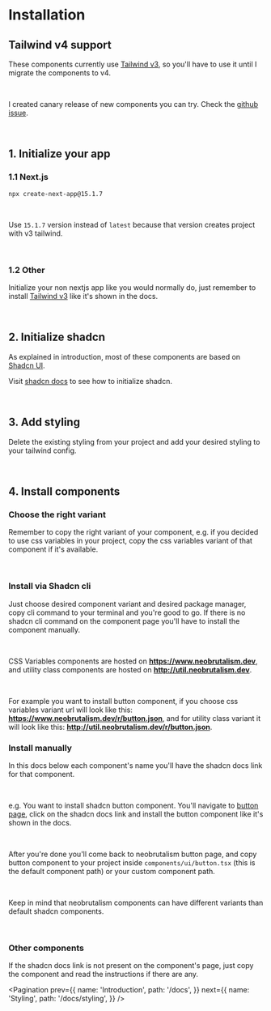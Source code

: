 
# Installation

## Tailwind v4 support

These components currently use <a href='https://v3.tailwindcss.com/docs/installation' target='_blank'>Tailwind v3</a>, so you'll have to use it until I migrate the components to v4.

<br />

I created canary release of new components you can try. Check the <a href='https://github.com/ekmas/neobrutalism-components/issues/63#issuecomment-2692536169' target='_blank'>github issue</a>.

<br />

## 1. Initialize your app

### 1.1 Next.js

```
npx create-next-app@15.1.7
```

<br />

Use `15.1.7` version instead of `latest` because that version creates project with v3 tailwind.

<br />

### 1.2 Other

Initialize your non nextjs app like you would normally do, just remember to install <a href='https://v3.tailwindcss.com/docs/installation' target='_blank'>Tailwind v3</a> like it's shown in the docs. 

<br />

## 2. Initialize shadcn

As explained in introduction, most of these components are based on <a target="_blank" href="https://ui.shadcn.com/">Shadcn UI</a>. 

Visit <a href='https://ui.shadcn.com/docs/cli#init' target='_blank'>shadcn docs</a> to see how to initialize shadcn.

<Warning className="mt-8 mb-4" description="When installing shadcn, you'll get this question: Would you like to use CSS variables for theming? Choose yes regardless of whether you use it or not, because there is a bug when installing utility class components when cssVariables is set to false. You'll have to manually choose desired component variant." />

<br />

## 3. Add styling

Delete the existing styling from your project and add your <Link href='/docs/styling'>desired styling</Link> to your tailwind config.

<br />

## 4. Install components

### Choose the right variant

Remember to copy the right variant of your component, e.g. if you decided to use css variables in your project, copy the css variables variant of that component if it's available.

<br />

### Install via Shadcn cli

Just choose desired component variant and desired package manager, copy cli command to your terminal and you're good to go. 
If there is no shadcn cli command on the component page you'll have to install the component manually.

<br />

CSS Variables components are hosted on **https://www.neobrutalism.dev**, and utility class components are hosted on **http://util.neobrutalism.dev**. 

<br />

For example you want to install button component, if you choose css variables variant url will look like this:
**https://www.neobrutalism.dev/r/button.json**, and for utility class variant it will look like this: 
**http://util.neobrutalism.dev/r/button.json**.
<br />

### Install manually

In this docs below each component's name you'll have the shadcn docs link for that component.

<br />

e.g. You want to install shadcn button component. You'll navigate to <a target='_blank' href='/components/button'>button page</a>, click on the shadcn docs
link and install the button component like it's shown in the docs.

<br />

After you're done you'll come back to neobrutalism button page, and copy button component to your project inside `components/ui/button.tsx`
(this is the default component path) or your custom component path.

<br />

Keep in mind that neobrutalism components can have different variants than default shadcn components.

<br />

### Other components

If the shadcn docs link is not present on the component's page, just copy the component and read the instructions if there are any.

<EditThisPage markdownPath="/docs/installation/page.mdx" />

<Pagination
  prev={{
    name: 'Introduction',
    path: '/docs',
  }}
  next={{
    name: 'Styling',
    path: '/docs/styling',
  }}
/>
